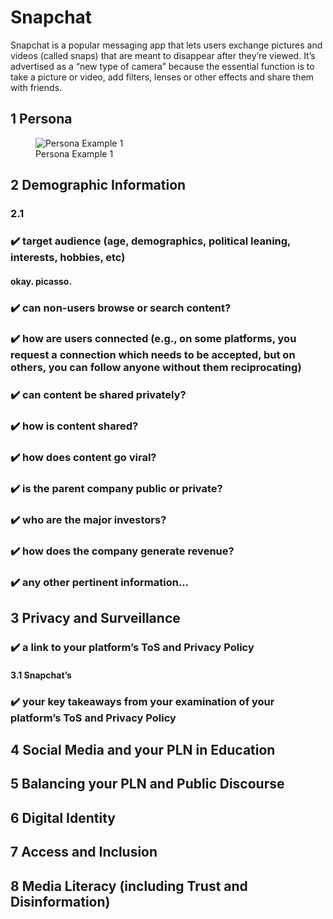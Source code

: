 # Snapchat

Snapchat is a popular messaging app that lets users exchange pictures and videos (called snaps) that are meant to disappear after they're viewed. It's advertised as a "new type of camera" because the essential function is to take a picture or video, add filters, lenses or other effects and share them with friends.

## 1 Persona {-}
![Persona Example 1](assets/snapchat/persona1.png)

## 2 Demographic Information {-}

### 2.1
### ✔️ target audience (age, demographics, political leaning, interests, hobbies, etc)
#### okay. picasso.

### ✔️ can non-users browse or search content?

### ✔️ how are users connected (e.g., on some platforms, you request a connection which needs to be accepted, but on others, you can follow anyone without them reciprocating)

### ✔️ can content be shared privately?

### ✔️ how is content shared?

### ✔️ how does content go viral?

### ✔️ is the parent company public or private?

### ✔️ who are the major investors?

### ✔️ how does the company generate revenue?

### ✔️ any other pertinent information…


## 3 Privacy and Surveillance {-}
### ✔️ a link to your platform’s ToS and Privacy Policy
#### 3.1 Snapchat's 
### ✔️ your key takeaways from your examination of your platform’s ToS and Privacy Policy

## 4 Social Media and your PLN in Education {-}

## 5 Balancing your PLN and Public Discourse {-}

## 6 Digital Identity {-}

## 7 Access and Inclusion {-}

## 8 Media Literacy (including Trust and Disinformation) {-}






